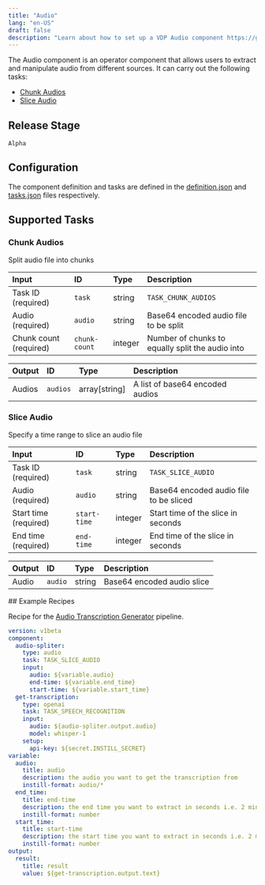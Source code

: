 ```yaml
---
title: "Audio"
lang: "en-US"
draft: false
description: "Learn about how to set up a VDP Audio component https://github.com/instill-ai/instill-core"
---
```


The Audio component is an operator component that allows users to extract and manipulate audio from different sources.
It can carry out the following tasks:
- [Chunk Audios](#chunk-audios)
- [Slice Audio](#slice-audio)

## Release Stage

`Alpha`

## Configuration

The component definition and tasks are defined in the [definition.json](https://github.com/instill-ai/pipeline-backend/blob/main/pkg/component/operator/audio/v0/config/definition.json) and [tasks.json](https://github.com/instill-ai/pipeline-backend/blob/main/pkg/component/operator/audio/v0/config/tasks.json) files respectively.



## Supported Tasks

### Chunk Audios

Split audio file into chunks

<div class="markdown-col-no-wrap" data-col-1 data-col-2>

| Input | ID | Type | Description |
| :--- | :--- | :--- | :--- |
| Task ID (required) | `task` | string | `TASK_CHUNK_AUDIOS` |
| Audio (required) | `audio` | string | Base64 encoded audio file to be split |
| Chunk count (required) | `chunk-count` | integer | Number of chunks to equally split the audio into |
</div>






<div class="markdown-col-no-wrap" data-col-1 data-col-2>

| Output | ID | Type | Description |
| :--- | :--- | :--- | :--- |
| Audios | `audios` | array[string] | A list of base64 encoded audios |
</div>

### Slice Audio

Specify a time range to slice an audio file

<div class="markdown-col-no-wrap" data-col-1 data-col-2>

| Input | ID | Type | Description |
| :--- | :--- | :--- | :--- |
| Task ID (required) | `task` | string | `TASK_SLICE_AUDIO` |
| Audio (required) | `audio` | string | Base64 encoded audio file to be sliced |
| Start time (required) | `start-time` | integer | Start time of the slice in seconds |
| End time (required) | `end-time` | integer | End time of the slice in seconds |
</div>






<div class="markdown-col-no-wrap" data-col-1 data-col-2>

| Output | ID | Type | Description |
| :--- | :--- | :--- | :--- |
| Audio | `audio` | string | Base64 encoded audio slice |
</div>
## Example Recipes

Recipe for the [Audio Transcription Generator](https://instill.tech/instill-ai/pipelines/audio-transcription/playground) pipeline.

```yaml
version: v1beta
component:
  audio-spliter:
    type: audio
    task: TASK_SLICE_AUDIO
    input:
      audio: ${variable.audio}
      end-time: ${variable.end_time}
      start-time: ${variable.start_time}
  get-transcription:
    type: openai
    task: TASK_SPEECH_RECOGNITION
    input:
      audio: ${audio-spliter.output.audio}
      model: whisper-1
    setup:
      api-key: ${secret.INSTILL_SECRET}
variable:
  audio:
    title: audio
    description: the audio you want to get the transcription from
    instill-format: audio/*
  end_time:
    title: end-time
    description: the end time you want to extract in seconds i.e. 2 mins is 120 seconds
    instill-format: number
  start_time:
    title: start-time
    description: the start time you want to extract in seconds i.e. 2 mins is 120 seconds
    instill-format: number
output:
  result:
    title: result
    value: ${get-transcription.output.text}
```
